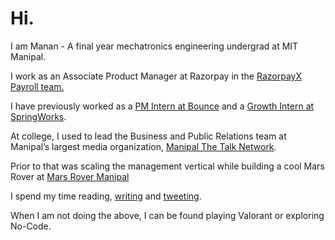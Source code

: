 # Hi.
I am Manan - A final year mechatronics engineering undergrad at MIT Manipal.

I work as an Associate Product Manager at Razorpay in the [RazorpayX Payroll team.](https://razorpay.com/payroll/)

I have previously worked as a [PM Intern at Bounce](https://www.mananagarwal.in/pm-internship-at-bounce-learnings-and-the-experience) and a [Growth Intern at SpringWorks](https://www.linkedin.com/posts/mananagarwal03_internship-startups-bangalore-activity-6615235098830827520-Gsql).

At college, I used to lead the Business and Public Relations team at Manipal’s largest media organization, [Manipal The Talk Network](https://www.manipalthetalk.org/).

Prior to that was scaling the management vertical while building a cool Mars Rover at [Mars Rover Manipal](http://marsrovermanipal.com/)

I spend my time reading, [writing](https://www.mananagarwal.in/blog) and [tweeting](https://twitter.com/manan_0308).

When I am not doing the above, I can be found playing Valorant or exploring No-Code.
